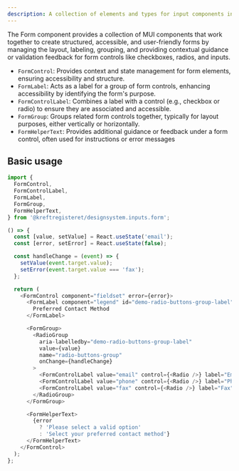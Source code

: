 ```yaml
---
description: A collection of elements and types for input components in a form.
---
```



The Form component provides a collection of MUI components that work together to create structured, accessible, and user-friendly forms by managing the layout, labeling, grouping, and providing contextual guidance or validation feedback for form controls like checkboxes, radios, and inputs.

- `FormControl`: Provides context and state management for form elements, ensuring accessibility and structure.
- `FormLabel`: Acts as a label for a group of form controls, enhancing accessibility by identifying the form's purpose.
- `FormControlLabel`: Combines a label with a control (e.g., checkbox or radio) to ensure they are associated and accessible.
- `FormGroup`: Groups related form controls together, typically for layout purposes, either vertically or horizontally.
- `FormHelperText`: Provides additional guidance or feedback under a form control, often used for instructions or error messages

## Basic usage

```ts
import {
  FormControl,
  FormControlLabel,
  FormLabel,
  FormGroup,
  FormHelperText,
} from '@kreftregisteret/designsystem.inputs.form';
```

```js live
() => {
  const [value, setValue] = React.useState('email');
  const [error, setError] = React.useState(false);

  const handleChange = (event) => {
    setValue(event.target.value);
    setError(event.target.value === 'fax');
  };

  return (
    <FormControl component="fieldset" error={error}>
      <FormLabel component="legend" id="demo-radio-buttons-group-label">
        Preferred Contact Method
      </FormLabel>

      <FormGroup>
        <RadioGroup
          aria-labelledby="demo-radio-buttons-group-label"
          value={value}
          name="radio-buttons-group"
          onChange={handleChange}
        >
          <FormControlLabel value="email" control={<Radio />} label="Email" />
          <FormControlLabel value="phone" control={<Radio />} label="Phone" />
          <FormControlLabel value="fax" control={<Radio />} label="Fax" />
        </RadioGroup>
      </FormGroup>

      <FormHelperText>
        {error
          ? 'Please select a valid option'
          : 'Select your preferred contact method'}
      </FormHelperText>
    </FormControl>
  );
};
```
